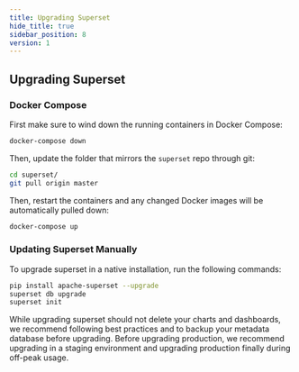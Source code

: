 ```yaml
---
title: Upgrading Superset
hide_title: true
sidebar_position: 8
version: 1
---
```


## Upgrading Superset

### Docker Compose

First make sure to wind down the running containers in Docker Compose:

```bash
docker-compose down
```

Then, update the folder that mirrors the `superset` repo through git:

```bash
cd superset/
git pull origin master
```

Then, restart the containers and any changed Docker images will be automatically pulled down:

```bash
docker-compose up
```

### Updating Superset Manually

To upgrade superset in a native installation, run the following commands:

```bash
pip install apache-superset --upgrade
superset db upgrade
superset init
```

While upgrading superset should not delete your charts and dashboards, we recommend following best
practices and to backup your metadata database before upgrading. Before upgrading production, we
recommend upgrading in a staging environment and upgrading production finally during off-peak usage.
